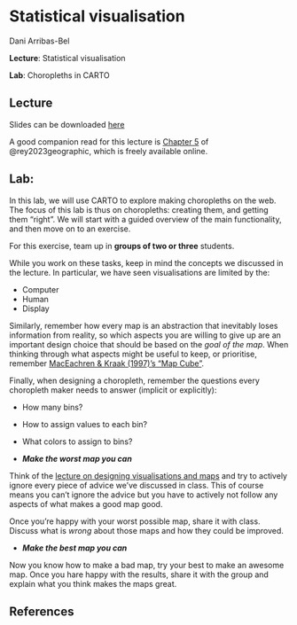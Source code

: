 # Statistical visualisation

Dani Arribas-Bel

**Lecture**: Statistical visualisation

**Lab**: Choropleths in CARTO

## Lecture

Slides can be downloaded [here](https://github.com/GDSL-UL/wma/raw/main/pdf/lecture_08.pdf)

A good companion read for this lecture is [Chapter
5](https://geographicdata.science/book/notebooks/05_choropleth.html) of
@rey2023geographic, which is freely available online.

## Lab:

In this lab, we will use CARTO to explore making choropleths on the web.
The focus of this lab is thus on choropleths: creating them, and getting them "right".
We will start with a guided overview of the main functionality, and then move
on to an exercise.

For this exercise, team up in **groups of two or three** students.

While you work on these tasks, keep in mind the concepts we discussed in the lecture. In particular, we have seen visualisations are limited by the:

- Computer
- Human
- Display

Similarly, remember how every map is an abstraction that inevitably loses information from reality, so which aspects you are willing to give up are an important design choice that should be based on the _goal of the map_. When thinking through what aspects might be useful to keep, or prioritise, remember [MacEachren & Kraak (1997)'s "Map Cube"](https://darribas.org/wmn/slidedecks/lecture_08.html#/map-cube).

Finally, when designing a choropleth, remember the questions every choropleth maker needs to answer (implicit or explicitly):

- How many bins?
- How to assign values to each bin?
- What colors to assign to bins?

- ***Make the worst map you can***

Think of the [lecture on designing visualisations and maps]({{site.baseurl}}/blocks/b08)
and try to actively
ignore every piece of advice we've discussed in class. This of course means
you can't ignore the advice but you have to actively not follow any aspects of
what makes a good map good.

Once you're happy with your worst possible map, share it with class. Discuss
what is *wrong* about those maps and how they could be improved.

- ***Make the best map you can***

Now you know how to make a bad map, try your best to make an awesome map. Once
you hare happy with the results, share it with the group and explain what you
think makes the maps great.

## References
